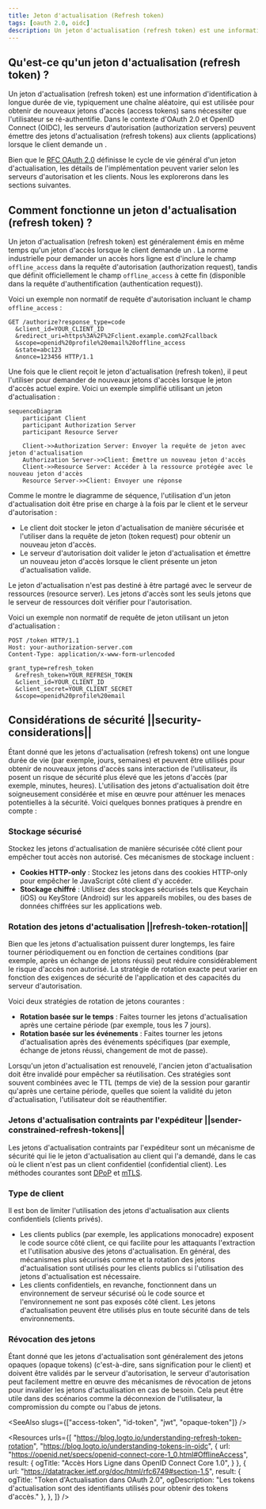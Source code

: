```yaml
---
title: Jeton d'actualisation (Refresh token)
tags: [oauth 2.0, oidc]
description: Un jeton d'actualisation (refresh token) est une information d'identification à longue durée de vie utilisée pour obtenir de nouveaux jetons d'accès (access tokens) sans nécessiter une nouvelle authentification de l'utilisateur. Il est utilisé pour maintenir les sessions utilisateur et offrir une meilleure expérience utilisateur.
---
```


## Qu'est-ce qu'un jeton d'actualisation (refresh token) ?

Un jeton d'actualisation (refresh token) est une information d'identification à longue durée de vie, typiquement une chaîne aléatoire, qui est utilisée pour obtenir de nouveaux <Ref slug="access-token">jetons d'accès (access tokens)</Ref> sans nécessiter que l'utilisateur se ré-authentifie. Dans le contexte d'OAuth 2.0 et OpenID Connect (OIDC), les <Ref slug="authorization-server">serveurs d'autorisation (authorization servers)</Ref> peuvent émettre des jetons d'actualisation (refresh tokens) aux clients (applications) lorsque le client demande un <Ref slug="offline-access" />.

Bien que le [RFC OAuth 2.0](https://datatracker.ietf.org/doc/html/rfc6749#section-1.5) définisse le cycle de vie général d'un jeton d'actualisation, les détails de l'implémentation peuvent varier selon les serveurs d'autorisation et les clients. Nous les explorerons dans les sections suivantes.

## Comment fonctionne un jeton d'actualisation (refresh token) ?

Un jeton d'actualisation (refresh token) est généralement émis en même temps qu'un jeton d'accès lorsque le client demande un <Ref slug="offline-access" />. La norme industrielle pour demander un accès hors ligne est d'inclure le champ `offline_access` dans la <Ref slug="authorization-request">requête d'autorisation (authorization request)</Ref>, tandis que <Ref slug="openid-connect" /> définit officiellement le champ `offline_access` à cette fin (disponible dans la <Ref slug="authentication-request">requête d'authentification (authentication request)</Ref>).

Voici un exemple non normatif de requête d'autorisation incluant le champ `offline_access` :

```http
GET /authorize?response_type=code
  &client_id=YOUR_CLIENT_ID
  &redirect_uri=https%3A%2F%2Fclient.example.com%2Fcallback
  &scope=openid%20profile%20email%20offline_access
  &state=abc123
  &nonce=123456 HTTP/1.1
```

Une fois que le client reçoit le jeton d'actualisation (refresh token), il peut l'utiliser pour demander de nouveaux jetons d'accès lorsque le jeton d'accès actuel expire. Voici un exemple simplifié utilisant un jeton d'actualisation :

```mermaid
sequenceDiagram
    participant Client
    participant Authorization Server
    participant Resource Server

    Client->>Authorization Server: Envoyer la requête de jeton avec jeton d'actualisation
    Authorization Server->>Client: Émettre un nouveau jeton d'accès
    Client->>Resource Server: Accéder à la ressource protégée avec le nouveau jeton d'accès
    Resource Server->>Client: Envoyer une réponse
```

Comme le montre le diagramme de séquence, l'utilisation d'un jeton d'actualisation doit être prise en charge à la fois par le client et le serveur d'autorisation :

- Le client doit stocker le jeton d'actualisation de manière sécurisée et l'utiliser dans la <Ref slug="token-request">requête de jeton (token request)</Ref> pour obtenir un nouveau jeton d'accès.
- Le serveur d'autorisation doit valider le jeton d'actualisation et émettre un nouveau jeton d'accès lorsque le client présente un jeton d'actualisation valide.

Le jeton d'actualisation n'est pas destiné à être partagé avec le <Ref slug="resource-server">serveur de ressources (resource server)</Ref>. Les jetons d'accès sont les seuls jetons que le serveur de ressources doit vérifier pour l'autorisation.

Voici un exemple non normatif de requête de jeton utilisant un jeton d'actualisation :

```http
POST /token HTTP/1.1
Host: your-authorization-server.com
Content-Type: application/x-www-form-urlencoded

grant_type=refresh_token
  &refresh_token=YOUR_REFRESH_TOKEN
  &client_id=YOUR_CLIENT_ID
  &client_secret=YOUR_CLIENT_SECRET
  &scope=openid%20profile%20email
```

## Considérations de sécurité ||security-considerations||

Étant donné que les jetons d'actualisation (refresh tokens) ont une longue durée de vie (par exemple, jours, semaines) et peuvent être utilisés pour obtenir de nouveaux jetons d'accès sans interaction de l'utilisateur, ils posent un risque de sécurité plus élevé que les jetons d'accès (par exemple, minutes, heures). L'utilisation des jetons d'actualisation doit être soigneusement considérée et mise en œuvre pour atténuer les menaces potentielles à la sécurité. Voici quelques bonnes pratiques à prendre en compte :

### Stockage sécurisé

Stockez les jetons d'actualisation de manière sécurisée côté client pour empêcher tout accès non autorisé. Ces mécanismes de stockage incluent :

- **Cookies HTTP-only** : Stockez les jetons dans des cookies HTTP-only pour empêcher le JavaScript côté client d'y accéder.
- **Stockage chiffré** : Utilisez des stockages sécurisés tels que Keychain (iOS) ou KeyStore (Android) sur les appareils mobiles, ou des bases de données chiffrées sur les applications web.

### Rotation des jetons d'actualisation ||refresh-token-rotation||

Bien que les jetons d'actualisation puissent durer longtemps, les faire tourner périodiquement ou en fonction de certaines conditions (par exemple, après un échange de jetons réussi) peut réduire considérablement le risque d'accès non autorisé. La stratégie de rotation exacte peut varier en fonction des exigences de sécurité de l'application et des capacités du serveur d'autorisation.

Voici deux stratégies de rotation de jetons courantes :

- **Rotation basée sur le temps** : Faites tourner les jetons d'actualisation après une certaine période (par exemple, tous les 7 jours).
- **Rotation basée sur les événements** : Faites tourner les jetons d'actualisation après des événements spécifiques (par exemple, échange de jetons réussi, changement de mot de passe).

Lorsqu'un jeton d'actualisation est renouvelé, l'ancien jeton d'actualisation doit être invalidé pour empêcher sa réutilisation. Ces stratégies sont souvent combinées avec le TTL (temps de vie) de la session pour garantir qu'après une certaine période, quelles que soient la validité du jeton d'actualisation, l'utilisateur doit se réauthentifier.

### Jetons d'actualisation contraints par l'expéditeur ||sender-constrained-refresh-tokens||

Les jetons d'actualisation contraints par l'expéditeur sont un mécanisme de sécurité qui lie le jeton d'actualisation au client qui l'a demandé, dans le cas où le client n'est pas un <Ref slug="client" headingId="confidential-clients">client confidentiel (confidential client)</Ref>. Les méthodes courantes sont [DPoP](https://datatracker.ietf.org/doc/html/rfc9449) et [mTLS](https://datatracker.ietf.org/doc/html/rfc8705).

### Type de client

Il est bon de limiter l'utilisation des jetons d'actualisation aux <Ref slug="client" headingId="confidential-clients">clients confidentiels (clients privés)</Ref>.

- Les clients publics (par exemple, les applications monocadre) exposent le code source côté client, ce qui facilite pour les attaquants l'extraction et l'utilisation abusive des jetons d'actualisation. En général, des mécanismes plus sécurisés comme <Ref slug="pkce" /> et la rotation des jetons d'actualisation sont utilisés pour les clients publics si l'utilisation des jetons d'actualisation est nécessaire.
- Les clients confidentiels, en revanche, fonctionnent dans un environnement de serveur sécurisé où le code source et l'environnement ne sont pas exposés côté client. Les jetons d'actualisation peuvent être utilisés plus en toute sécurité dans de tels environnements.

### Révocation des jetons

Étant donné que les jetons d'actualisation sont généralement des <Ref slug="opaque-token">jetons opaques (opaque tokens)</Ref> (c'est-à-dire, sans signification pour le client) et doivent être validés par le serveur d'autorisation, le serveur d'autorisation peut facilement mettre en œuvre des mécanismes de révocation de jetons pour invalider les jetons d'actualisation en cas de besoin. Cela peut être utile dans des scénarios comme la déconnexion de l'utilisateur, la compromission du compte ou l'abus de jetons.

<SeeAlso slugs={["access-token", "id-token", "jwt", "opaque-token"]} />

<Resources urls={[
  "https://blog.logto.io/understanding-refresh-token-rotation",
  "https://blog.logto.io/understanding-tokens-in-oidc",
  {
    url: "https://openid.net/specs/openid-connect-core-1_0.html#OfflineAccess",
    result: {
      ogTitle: "Accès Hors Ligne dans OpenID Connect Core 1.0",
    }
  },
  {
    url: "https://datatracker.ietf.org/doc/html/rfc6749#section-1.5",
    result: {
      ogTitle: "Token d'Actualisation dans OAuth 2.0",
      ogDescription: "Les tokens d'actualisation sont des identifiants utilisés pour obtenir des tokens d'accès."
    },
  },
]} />

